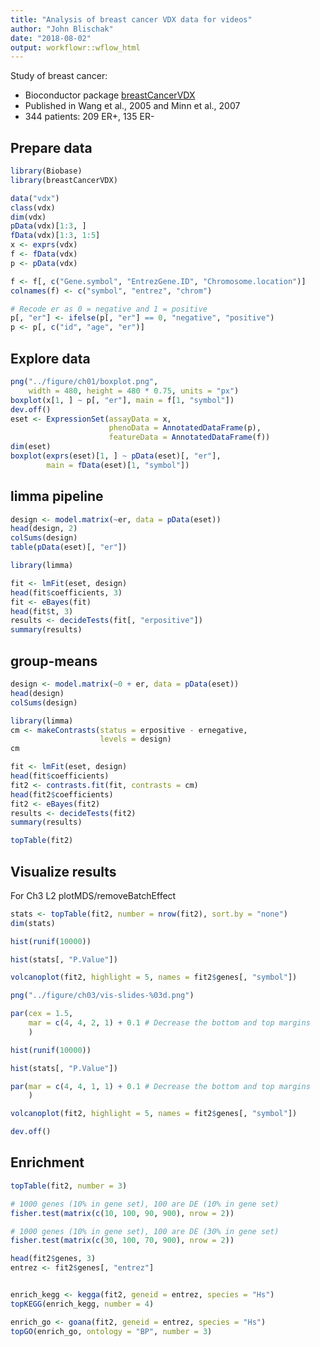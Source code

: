 ```yaml
---
title: "Analysis of breast cancer VDX data for videos"
author: "John Blischak"
date: "2018-08-02"
output: workflowr::wflow_html
---
```


Study of breast cancer:

* Bioconductor package [breastCancerVDX][]
* Published in Wang et al., 2005 and Minn et al., 2007
* 344 patients: 209 ER+, 135 ER-

[breastCancerVDX]: https://www.bioconductor.org/packages/release/data/experiment/html/breastCancerVDX.html

## Prepare data

```r
library(Biobase)
library(breastCancerVDX)
```

```r
data("vdx")
class(vdx)
dim(vdx)
pData(vdx)[1:3, ]
fData(vdx)[1:3, 1:5]
x <- exprs(vdx)
f <- fData(vdx)
p <- pData(vdx)

f <- f[, c("Gene.symbol", "EntrezGene.ID", "Chromosome.location")]
colnames(f) <- c("symbol", "entrez", "chrom")

# Recode er as 0 = negative and 1 = positive
p[, "er"] <- ifelse(p[, "er"] == 0, "negative", "positive")
p <- p[, c("id", "age", "er")]
```

## Explore data

```r
png("../figure/ch01/boxplot.png",
    width = 480, height = 480 * 0.75, units = "px")
boxplot(x[1, ] ~ p[, "er"], main = f[1, "symbol"])
dev.off()
eset <- ExpressionSet(assayData = x,
                      phenoData = AnnotatedDataFrame(p),
                      featureData = AnnotatedDataFrame(f))
dim(eset)
boxplot(exprs(eset)[1, ] ~ pData(eset)[, "er"],
        main = fData(eset)[1, "symbol"])
```

## limma pipeline

```r
design <- model.matrix(~er, data = pData(eset))
head(design, 2)
colSums(design)
table(pData(eset)[, "er"])

library(limma)

fit <- lmFit(eset, design)
head(fit$coefficients, 3)
fit <- eBayes(fit)
head(fit$t, 3)
results <- decideTests(fit[, "erpositive"])
summary(results)
```


## group-means

```r
design <- model.matrix(~0 + er, data = pData(eset))
head(design)
colSums(design)

library(limma)
cm <- makeContrasts(status = erpositive - ernegative,
                    levels = design)
cm

fit <- lmFit(eset, design)
head(fit$coefficients)
fit2 <- contrasts.fit(fit, contrasts = cm)
head(fit2$coefficients)
fit2 <- eBayes(fit2)
results <- decideTests(fit2)
summary(results)

topTable(fit2)
```

## Visualize results

For Ch3 L2 plotMDS/removeBatchEffect

```r
stats <- topTable(fit2, number = nrow(fit2), sort.by = "none")
dim(stats)

hist(runif(10000))

hist(stats[, "P.Value"])

volcanoplot(fit2, highlight = 5, names = fit2$genes[, "symbol"])
```

```r
png("../figure/ch03/vis-slides-%03d.png")

par(cex = 1.5,
    mar = c(4, 4, 2, 1) + 0.1 # Decrease the bottom and top margins
    )

hist(runif(10000))

hist(stats[, "P.Value"])

par(mar = c(4, 4, 1, 1) + 0.1 # Decrease the bottom and top margins
    )

volcanoplot(fit2, highlight = 5, names = fit2$genes[, "symbol"])

dev.off()
```

## Enrichment

```r
topTable(fit2, number = 3)

# 1000 genes (10% in gene set), 100 are DE (10% in gene set)
fisher.test(matrix(c(10, 100, 90, 900), nrow = 2))

# 1000 genes (10% in gene set), 100 are DE (30% in gene set)
fisher.test(matrix(c(30, 100, 70, 900), nrow = 2))

head(fit2$genes, 3)
entrez <- fit2$genes[, "entrez"]


enrich_kegg <- kegga(fit2, geneid = entrez, species = "Hs")
topKEGG(enrich_kegg, number = 4)

enrich_go <- goana(fit2, geneid = entrez, species = "Hs")
topGO(enrich_go, ontology = "BP", number = 3)
```
